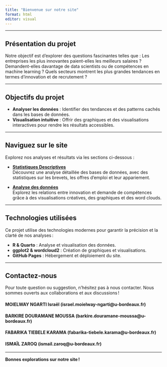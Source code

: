 ```yaml
---
title: "Bienvenue sur notre site"
format: html
editor: visual
---
```


------------------------------------------------------------------------

## Présentation du projet

Notre objectif est d'explorer des questions fascinantes telles que : Les entreprises les plus innovantes paient-elles les meilleurs salaires ? Demandent-elles davantage de data scientists ou de compétences en machine learning ? Quels secteurs montrent les plus grandes tendances en termes d'innovation et de recrutement ?

------------------------------------------------------------------------

## Objectifs du projet

-   **Analyser les données** : Identifier des tendances et des patterns cachés dans les bases de données.
-   **Visualisation intuitive** : Offrir des graphiques et des visualisations interactives pour rendre les résultats accessibles.

------------------------------------------------------------------------

## Naviguez sur le site

Explorez nos analyses et résultats via les sections ci-dessous :

-   [**Statistiques Descriptives**](Statistiques%20descriptives.qmd)\
    Découvrez une analyse détaillée des bases de données, avec des statistiques sur les brevets, les offres d’emploi et leur appariement.

-   [**Analyse des données**](Analyses%20de%20données.qmd)\
    Explorez les relations entre innovation et demande de compétences grâce à des visualisations créatives, des graphiques et des word clouds.

------------------------------------------------------------------------

## Technologies utilisées

Ce projet utilise des technologies modernes pour garantir la précision et la clarté de nos analyses :

-   **R & Quarto** : Analyse et visualisation des données.
-   **ggplot2 & wordcloud2** : Création de graphiques et visualisations.
-   **GitHub Pages** : Hébergement et déploiement du site.

------------------------------------------------------------------------

## Contactez-nous

Pour toute question ou suggestion, n'hésitez pas à nous contacter. Nous sommes ouverts aux collaborations et aux discussions !

#### MOIELWAY NGARTI Israël (israel.moielway-ngarti\@u-bordeaux.fr)

#### BARKIRE DOURAMANE MOUSSA (barkire.douramane-moussa\@u-bordeaux.fr)

#### FABARIKA TIEBELE KARAMA (fabarika-tiebele.karama\@u-bordeaux.fr)

#### ISMAÏL ZAROQ (ismail.zaroq\@u-bordeaux.fr)

------------------------------------------------------------------------

**Bonnes explorations sur notre site !**
